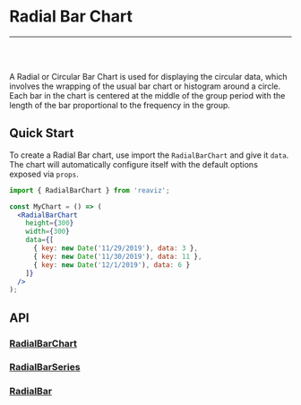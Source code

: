
<Meta title="Docs/Chart Types/Radial Bar Chart" />

# Radial Bar Chart

---
<br />
<Story id="charts-bar-chart-radial--simple" />
<br />

A Radial or Circular Bar Chart is used for displaying the circular data, which involves the
wrapping of the usual bar chart or histogram around a circle. Each bar in the chart is centered at
the middle of the group period with the length of the bar proportional to the frequency in the group.

## Quick Start
To create a Radial Bar chart, use import the `RadialBarChart` and give it `data`. The chart
will automatically configure itself with the default options exposed via `props`.

```jsx
import { RadialBarChart } from 'reaviz';

const MyChart = () => (
  <RadialBarChart
    height={300}
    width={300}
    data={[
      { key: new Date('11/29/2019'), data: 3 },
      { key: new Date('11/30/2019'), data: 11 },
      { key: new Date('12/1/2019'), data: 6 }
    ]}
  />
);
```

## API
### [RadialBarChart](https://github.com/reaviz/reaviz/blob/master/src/RadialAreaChart/RadialAreaChart.tsx)
<Props of={RadialBarChart} />

### [RadialBarSeries](https://github.com/reaviz/reaviz/blob/master/src/RadialAreaChart/RadialBarSeries/RadialBarSeries.tsx)
<Props of={RadialBarSeries} />

### [RadialBar](https://github.com/reaviz/reaviz/blob/master/src/RadialAreaChart/RadialBarSeries/RadialBar.tsx)
<Props of={RadialBar} />
